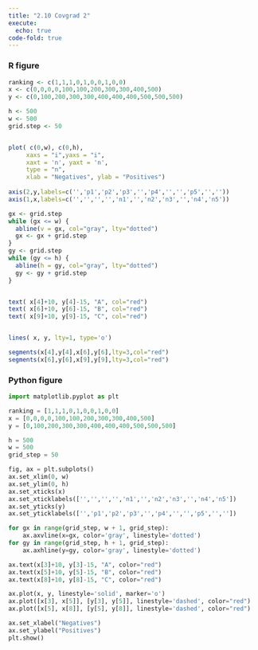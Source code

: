 ```yaml
---
title: "2.10 Covgrad 2"
execute: 
  echo: true
code-fold: true
---
```


### R figure

```r

ranking <- c(1,1,1,0,1,0,0,1,0,0)
x <- c(0,0,0,0,100,100,200,300,300,400,500)
y <- c(0,100,200,300,300,400,400,400,500,500,500)

h <- 500 
w <- 500 
grid.step <- 50


plot( c(0,w), c(0,h),  
     xaxs = "i",yaxs = "i",
     xaxt = 'n', yaxt = 'n',
     type = "n",
     xlab = "Negatives", ylab = "Positives")
     
axis(2,y,labels=c('','p1','p2','p3','','p4','','','p5','',''))
axis(1,x,labels=c('','','','','n1','','n2','n3','','n4','n5'))

gx <- grid.step
while (gx <= w) {
  abline(v = gx, col="gray", lty="dotted")
  gx <- gx + grid.step
}
gy <- grid.step
while (gy <= h) {
  abline(h = gy, col="gray", lty="dotted")
  gy <- gy + grid.step
}


text( x[4]+10, y[4]-15, "A", col="red")
text( x[6]+10, y[6]-15, "B", col="red")
text( x[9]+10, y[9]-15, "C", col="red")


lines( x, y, lty=1, type='o')

segments(x[4],y[4],x[6],y[6],lty=3,col="red")
segments(x[6],y[6],x[9],y[9],lty=3,col="red")

```

### Python figure

```python

import matplotlib.pyplot as plt

ranking = [1,1,1,0,1,0,0,1,0,0]
x = [0,0,0,0,100,100,200,300,300,400,500]
y = [0,100,200,300,300,400,400,400,500,500,500]

h = 500
w = 500
grid_step = 50

fig, ax = plt.subplots()
ax.set_xlim(0, w)
ax.set_ylim(0, h)
ax.set_xticks(x)
ax.set_xticklabels(['','','','','n1','','n2','n3','','n4','n5'])
ax.set_yticks(y)
ax.set_yticklabels(['','p1','p2','p3','','p4','','','p5','',''])

for gx in range(grid_step, w + 1, grid_step):
    ax.axvline(x=gx, color='gray', linestyle='dotted')
for gy in range(grid_step, h + 1, grid_step):
    ax.axhline(y=gy, color='gray', linestyle='dotted')

ax.text(x[3]+10, y[3]-15, "A", color="red")
ax.text(x[5]+10, y[5]-15, "B", color="red")
ax.text(x[8]+10, y[8]-15, "C", color="red")

ax.plot(x, y, linestyle='solid', marker='o')
ax.plot([x[3], x[5]], [y[3], y[5]], linestyle='dashed', color="red")
ax.plot([x[5], x[8]], [y[5], y[8]], linestyle='dashed', color="red")

ax.set_xlabel("Negatives")
ax.set_ylabel("Positives")
plt.show()

```